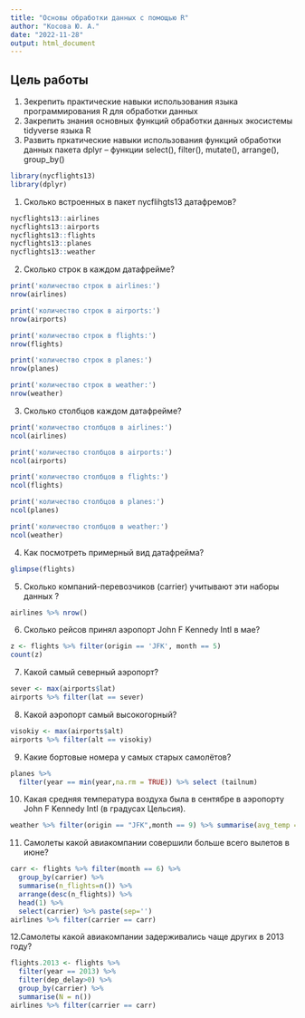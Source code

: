 ```yaml
---
title: "Основы обработки данных с помощью R"
author: "Косова Ю. А."
date: "2022-11-28"
output: html_document
---
```


## Цель работы
1. Зекрепить практические навыки использования языка программирования R для обработки данных
2. Закрепить знания основных функций обработки данных экосистемы tidyverse языка R
3. Развить пркатические навыки использования функций обработки данных пакета dplyr – функции select(), filter(), mutate(), arrange(), group_by()


```r
library(nycflights13)
library(dplyr)
```



1. Сколько встроенных в пакет nycflihgts13 датафремов?
```r
nycflights13::airlines
nycflights13::airports
nycflights13::flights
nycflights13::planes
nycflights13::weather
```

2. Сколько строк в каждом датафрейме?
```r
print('количество строк в airlines:')
nrow(airlines)

print('количество строк в airports:')
nrow(airports)

print('количество строк в flights:')
nrow(flights)

print('количество строк в planes:')
nrow(planes)

print('количество строк в weather:')
nrow(weather)
```

3. Сколько столбцов каждом датафрейме?
```r
print('количество столбцов в airlines:')
ncol(airlines)

print('количество столбцов в airports:')
ncol(airports)

print('количество столбцов в flights:')
ncol(flights)

print('количество столбцов в planes:')
ncol(planes)

print('количество столбцов в weather:')
ncol(weather)
```


4. Как посмотреть примерный вид датафрейма?
```r
glimpse(flights)
```


5. Сколько компаний-перевозчиков (carrier) учитывают эти наборы данных ?
```r
airlines %>% nrow()
```

6. Сколько рейсов принял аэропорт John F Kennedy Intl в мае?
```r
z <- flights %>% filter(origin == 'JFK', month == 5)
count(z)

```


7. Какой самый северный аэропорт?
```r
sever <- max(airports$lat)
airports %>% filter(lat == sever)
```



8. Какой аэропорт самый высокогорный?
```r
visokiy <- max(airports$alt)
airports %>% filter(alt == visokiy)
```


9. Какие бортовые номера у самых старых самолётов?
```r
planes %>% 
  filter(year == min(year,na.rm = TRUE)) %>% select (tailnum)

```

10. Какая средняя температура воздуха была в сентябре в аэропорту John F Kennedy Intl (в градусах Цельсия).
```r
weather %>% filter(origin == "JFK",month == 9) %>% summarise(avg_temp = mean(5/9*(temp - 32), na.rm=TRUE))
```


11. Самолеты какой авиакомпании совершили больше всего вылетов в июне?
```r
carr <- flights %>% filter(month == 6) %>%
  group_by(carrier) %>% 
  summarise(n_flights=n()) %>% 
  arrange(desc(n_flights)) %>%
  head(1) %>%
  select(carrier) %>% paste(sep='')
airlines %>% filter(carrier == carr)
```

12.Самолеты какой авиакомпании задерживались чаще других в 2013 году?
```r
flights.2013 <- flights %>% 
  filter(year == 2013) %>%
  filter(dep_delay>0) %>%
  group_by(carrier) %>% 
  summarise(N = n())
airlines %>% filter(carrier == carr)
```














































